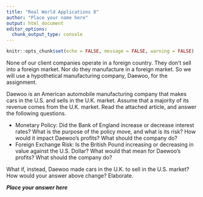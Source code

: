 ```yaml
---
title: "Real World Applications 8"
author: "Place your name here"
output: html_document
editor_options: 
  chunk_output_type: console
---
```


```r
knitr::opts_chunk$set(echo = FALSE, message = FALSE, warning = FALSE)
```

None of our client companies operate in a foreign country. They don't sell into a foreign market. Nor do they manufacture in a foreign market. So we will use a hypothetical manufacturing company, Daewoo, for the assignment.

Daewoo is an American automobile manufacturing company that makes cars in the U.S. and sells in the U.K. market. Assume that a majority of its revenue comes from the U.K. market. Read the attached article, and answer the following questions.

* Monetary Policy: Did the Bank of England increase or decrease interest rates? What is the purpose of the policy move, and what is its risk? How would it impact Daewoo's profits? What should the company do?
* Foreign Exchange Risk: Is the British Pound increasing or decreasing in value against the U.S. Dollar? What would that mean for Daewoo's profits? What should the company do?

What if, instead, Daewoo made cars in the U.K. to sell in the U.S. market? How would your answer above change? Elaborate.  

***Place your answer here***



